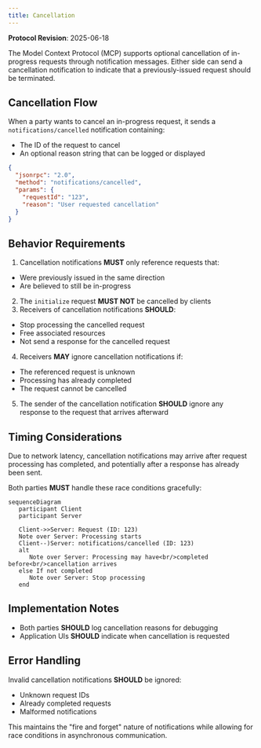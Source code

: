 ```yaml
---
title: Cancellation
---
```


<div id="enable-section-numbers"/>

<Info>**Protocol Revision**: 2025-06-18</Info>

The Model Context Protocol (MCP) supports optional cancellation of in-progress requests
through notification messages. Either side can send a cancellation notification to
indicate that a previously-issued request should be terminated.

## Cancellation Flow

When a party wants to cancel an in-progress request, it sends a `notifications/cancelled`
notification containing:

- The ID of the request to cancel
- An optional reason string that can be logged or displayed

```json
{
  "jsonrpc": "2.0",
  "method": "notifications/cancelled",
  "params": {
    "requestId": "123",
    "reason": "User requested cancellation"
  }
}
```

## Behavior Requirements

1. Cancellation notifications **MUST** only reference requests that:
- Were previously issued in the same direction
- Are believed to still be in-progress
2. The `initialize` request **MUST NOT** be cancelled by clients
3. Receivers of cancellation notifications **SHOULD**:
- Stop processing the cancelled request
- Free associated resources
- Not send a response for the cancelled request
4. Receivers **MAY** ignore cancellation notifications if:
- The referenced request is unknown
- Processing has already completed
- The request cannot be cancelled
5. The sender of the cancellation notification **SHOULD** ignore any response to the
request that arrives afterward

## Timing Considerations

Due to network latency, cancellation notifications may arrive after request processing
has completed, and potentially after a response has already been sent.

Both parties **MUST** handle these race conditions gracefully:

```mermaid
sequenceDiagram
   participant Client
   participant Server

   Client->>Server: Request (ID: 123)
   Note over Server: Processing starts
   Client--)Server: notifications/cancelled (ID: 123)
   alt
      Note over Server: Processing may have<br/>completed before<br/>cancellation arrives
   else If not completed
      Note over Server: Stop processing
   end
```

## Implementation Notes

- Both parties **SHOULD** log cancellation reasons for debugging
- Application UIs **SHOULD** indicate when cancellation is requested

## Error Handling

Invalid cancellation notifications **SHOULD** be ignored:

- Unknown request IDs
- Already completed requests
- Malformed notifications

This maintains the "fire and forget" nature of notifications while allowing for race
conditions in asynchronous communication.
